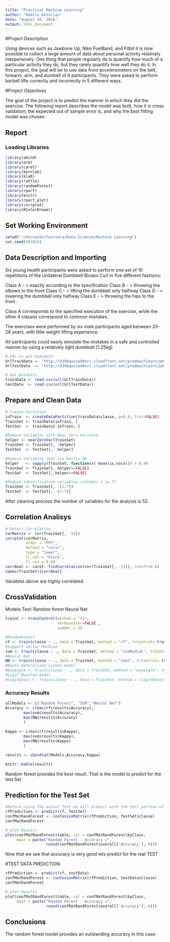 ```yaml
---
title: "Practical Machine Learning"
author: "Ramiro Asturias"
date: "August 28, 2016"
output: html_document
---
```



#Project Description

Using devices such as Jawbone Up, Nike FuelBand, and Fitbit it is now possible to collect a large amount of data about personal activity relatively inexpensively. One thing that people regularly do is quantify how much of a particular activity they do, but they rarely quantify how well they do it. In this project, the goal will be to use data from accelerometers on the belt, forearm, arm, and dumbell of 6 participants. They were asked to perform barbell lifts correctly and incorrectly in 5 different ways. 


#Project Objectives

The goal of the project is to predict the manner in which they did the exercise. The following report describes the model was built, how it is cross validation, the expected out of sample error is, and why the best fitting model was chosen. 


## Report

### Loading Libraries 
```r
library(abind)
library(arm)
library(caret)
library(kernlab)
library(klaR)
library(rattle)
library(randomForest)
library(rpart)
library(knitr)
library(rpart.plot)
library(corrplot)
library(RColorBrewer)
```
## Set Working Environment

```r
setwd("~/Personal/Coursera/Data Science/Machine Learning")
set.seed(987654)
```

## Data Description and Importing

Six young health participants were asked to perform one set of 10 repetitions of the Unilateral Dumbbell Biceps Curl in five different fashions: 

Class A - > exactly according to the specification 
Class B - > throwing the elbows to the front
Class C - > lifting the dumbbell only halfway 
Class D - > lowering the dumbbell only halfway
Class E - > throwing the hips to the front .

Class A corresponds to the specified execution of the exercise, while the other 4 classes correspond to common mistakes. 

The exercises were performed by six male participants aged between 20-28 years, with little weight lifting experience. 

All participants could easily simulate the mistakes in a safe and controlled manner by using a relatively light dumbbell (1.25kg)

```r
# URL to get DataSets
UrlTrainData <- "http://d396qusza40orc.cloudfront.net/predmachlearn/pml-training.csv"
UrlTestData  <- "http://d396qusza40orc.cloudfront.net/predmachlearn/pml-testing.csv"

# Get DataSets
trainData <- read.csv(url(UrlTrainData))
testData  <- read.csv(url(UrlTestData))

```

## Prepare and Clean Data

```r
# Create Partition 
inTrain  <- createDataPartition(trainData$classe, p=0.8, list=FALSE)
TrainSet <- trainData[inTrain, ]
TestSet  <- trainData[-inTrain, ]

#Remove Variables with Near Zero Variance
helper <- nearZeroVar(TrainSet)
TrainSet <- TrainSet[, -helper]
TestSet  <- TestSet[, -helper]

#Remove Variables that are mostly NA
helper   <- sapply(TrainSet, function(x) mean(is.na(x))) > 0.90
TrainSet <- TrainSet[, helper==FALSE]
TestSet  <- TestSet[, helper==FALSE]

#Remove identification variables (columns 1 to 7)
TrainSet <- TrainSet[, -(1:7)]
TestSet  <- TestSet[, -(1:7)]
```

After cleaning process the number of variables for the analysis is 52.

## Correlation Analisys

```r
# Detect Correlation
corMatrix <- cor(TrainSet[, -52])
corrplot(corMatrix, 
         order = "FPC", 
         method = "color", 
         type = "lower",
         tl.col = "black",
         tl.cex = 0.8)
corrAnal <- caret::findCorrelation(cor(TrainSet[, -52]), cutoff=0.8)
names(TrainSet)[corrAnal]
```
Variables above are highly correlated.

## CrossValidation


Models Test: 
Random forest
Neural Net

```r

trainC <- trainControl(method = "cv", 
                       verboseIter=FALSE , 
                       number = 2)

#RandomForest
rf <- train(classe ~ ., data = TrainSet, method = "rf", trControl= trainC)
#Support Vector Machine
svm <- train(classe ~ ., data = TrainSet, method = "svmRadial", trControl= trainC)
#Neural Net
NN <- train(classe ~ ., data = TrainSet, method = "nnet", trControl= trainC, verbose=FALSE )
#Bayes Generalized Linear model
#bayesglm <- train(classe ~ ., data = TrainSet, method = "bayesglm", trControl= trainC)
#Logit Boosted model
#logitboost <- train(classe ~ ., data = TrainSet, method = "LogitBoost", trControl= trainC)

```

### Accuracy Results
```r
allModels <- c("Random Forest", "SVM","Neural Net")
Accuracy <- c(max(rf$results$Accuracy),
        max(svm$results$Accuracy),
        max(NN$results$Accuracy)
        )
        
Kappa <- c(max(rf$results$Kappa),
        max(svm$results$Kappa),
        max(NN$results$Kappa)
        )  

results <- cbind(allModels,Accuracy,Kappa)

knitr::kable(results)

```
Random forest provides the best result. That is the model to predict for the test Set


## Prediction for the Test Set
```r

#Before using the actual Test we will predict with the test portion of the training SeT
rfPrediction <- predict(rf, TestSet)
confMatRandForest <- confusionMatrix(rfPrediction, TestSet$classe)
confMatRandForest

# plot Results
plot(confMatRandForest$table, col = confMatRandForest$byClass, 
     main = paste("Random Forest - Accuracy =",
                  round(confMatRandForest$overall['Accuracy'], 4)))

```
Now that we see that accuracy is very good lets predict for the real TEST

#TEST DATA PREDICTION

```r

rfPrediction <- predict(rf, testData)
confMatRandForest <- confusionMatrix(rfPrediction, testData$classe)
confMatRandForest

# plot Results
plot(confMatRandForest$table, col = confMatRandForest$byClass, 
     main = paste("Random Forest - Accuracy =",
                  round(confMatRandForest$overall['Accuracy'], 4)))

```

## Conclusions

The random forest model provides an outstanding accuracy in this case.
